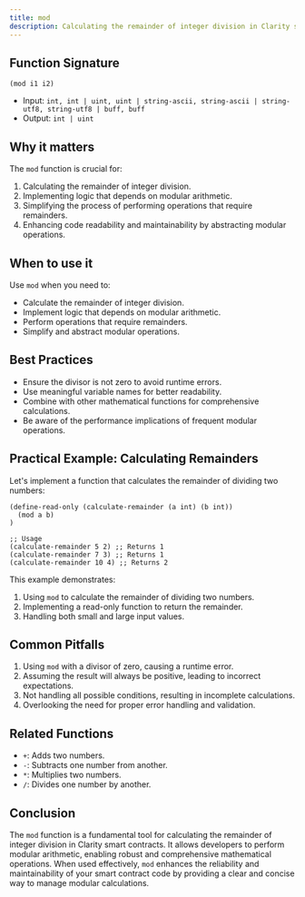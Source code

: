 ```yaml
---
title: mod
description: Calculating the remainder of integer division in Clarity smart contracts.
---
```


## Function Signature

```clarity
(mod i1 i2)
```

- Input: `int, int | uint, uint | string-ascii, string-ascii | string-utf8, string-utf8 | buff, buff`
- Output: `int | uint`

## Why it matters

The `mod` function is crucial for:

1. Calculating the remainder of integer division.
2. Implementing logic that depends on modular arithmetic.
3. Simplifying the process of performing operations that require remainders.
4. Enhancing code readability and maintainability by abstracting modular operations.

## When to use it

Use `mod` when you need to:

- Calculate the remainder of integer division.
- Implement logic that depends on modular arithmetic.
- Perform operations that require remainders.
- Simplify and abstract modular operations.

## Best Practices

- Ensure the divisor is not zero to avoid runtime errors.
- Use meaningful variable names for better readability.
- Combine with other mathematical functions for comprehensive calculations.
- Be aware of the performance implications of frequent modular operations.

## Practical Example: Calculating Remainders

Let's implement a function that calculates the remainder of dividing two numbers:

```clarity
(define-read-only (calculate-remainder (a int) (b int))
  (mod a b)
)

;; Usage
(calculate-remainder 5 2) ;; Returns 1
(calculate-remainder 7 3) ;; Returns 1
(calculate-remainder 10 4) ;; Returns 2
```

This example demonstrates:
1. Using `mod` to calculate the remainder of dividing two numbers.
2. Implementing a read-only function to return the remainder.
3. Handling both small and large input values.

## Common Pitfalls

1. Using `mod` with a divisor of zero, causing a runtime error.
2. Assuming the result will always be positive, leading to incorrect expectations.
3. Not handling all possible conditions, resulting in incomplete calculations.
4. Overlooking the need for proper error handling and validation.

## Related Functions

- `+`: Adds two numbers.
- `-`: Subtracts one number from another.
- `*`: Multiplies two numbers.
- `/`: Divides one number by another.

## Conclusion

The `mod` function is a fundamental tool for calculating the remainder of integer division in Clarity smart contracts. It allows developers to perform modular arithmetic, enabling robust and comprehensive mathematical operations. When used effectively, `mod` enhances the reliability and maintainability of your smart contract code by providing a clear and concise way to manage modular calculations.
